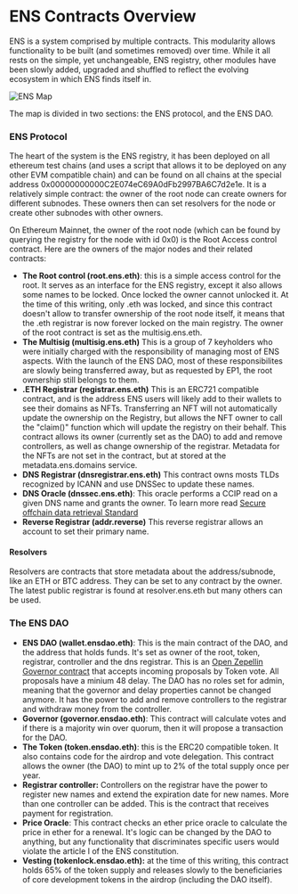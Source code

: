 # ENS Contracts Overview

ENS is a system comprised by multiple contracts. This modularity allows functionality to be built (and sometimes removed) over time. While it all rests on the simple, yet unchangeable, ENS registry, other modules have been slowly added, upgraded and shuffled to reflect the evolving ecosystem in which ENS finds itself in.

![ENS Map](../../public/assets/ENS_Map.png)

The map is divided in two sections: the ENS protocol, and the ENS DAO.

### ENS Protocol

The heart of the system is the ENS registry, it has been deployed on all ethereum test chains (and uses a script that allows it to be deployed on any other EVM compatible chain) and can be found on all chains at the special address 0x00000000000C2E074eC69A0dFb2997BA6C7d2e1e. It is a relatively simple contract: the owner of the root node can create owners for different subnodes. These owners then can set resolvers for the node or create other subnodes with other owners.

On Ethereum Mainnet, the owner of the root node (which can be found by querying the registry for the node with id 0x0) is the Root Access control contract. Here are the owners of the major nodes and their related contracts:

* **The Root control (root.ens.eth)**: this is a simple access control for the root. It serves as an interface for the ENS registry, except it also allows some names to be locked. Once locked the owner cannot unlocked it. At the time of this writing, only .eth was locked, and since this contract doesn't allow to transfer ownership of the root node itself, it means that the .eth registrar is now forever locked on the main registry. The owner of the root contract is set as the multisig.ens.eth.
* **The Multisig (multisig.ens.eth)** This is a group of 7 keyholders who were initially charged with the responsibility of managing most of ENS aspects. With the launch of the ENS DAO, most of these responsibilites are slowly being transferred away, but as requested by EP1, the root ownership still belongs to them.
* **.ETH Registrar (registrar.ens.eth)** This is an ERC721 compatible contract, and is the address ENS users will likely add to their wallets to see their domains as NFTs. Transferring an NFT will not automatically update the ownership on the Registry, but allows the NFT owner to call the "claim()" function which will update the registry on their behalf. This contract allows its owner (currently set as the DAO) to add and remove controllers, as well as change ownership of the registrar. Metadata for the NFTs are not set in the contract, but at stored at the metadata.ens.domains service.
* **DNS Registrar (dnsregistrar.ens.eth)** This contract owns mosts TLDs recognized by ICANN and use DNSSec to update these names.
* **DNS Oracle (dnssec.ens.eth)**: This oracle performs a CCIP read on a given DNS name and grants the owner. To learn more read [Secure offchain data retrieval Standard](https://eips.ethereum.org/EIPS/eip-3668)
* **Reverse Registrar (addr.reverse)** This reverse registrar allows an account to set their primary name.

#### Resolvers

Resolvers are contracts that store metadata about the address/subnode, like an ETH or BTC address. They can be set to any contract by the owner. The latest public registrar is found at resolver.ens.eth but many others can be used.

### The ENS DAO


* **ENS DAO (wallet.ensdao.eth)**: This is the main contract of the DAO, and the address that holds funds. It's set as owner of the root, token, registrar, controller and the dns registrar. This is an [Open Zepellin Governor contract](https://docs.openzeppelin.com/contracts/4.x/governance) that accepts incoming proposals by Token vote. All proposals have a minium 48 delay. The DAO has no roles set for admin, meaning that the governor and delay properties cannot be changed anymore. It has the power to add and remove controllers to the registrar and withdraw money from the controller. 
* **Governor (governor.ensdao.eth)**: This contract will calculate votes and if there is a majority win over quorum, then it will propose a transaction for the DAO.
* **The Token (token.ensdao.eth)**: this is the ERC20 compatible token. It also contains code for the airdrop and vote delegation. This contract allows the owner (the DAO) to mint up to 2% of the total supply once per year.
* **Registrar controller:** Controllers on the registrar have the power to register new names and extend the expiration date for new names. More than one controller can be added. This is the contract that receives payment for registration.
* **Price Oracle**: This contract checks an ether price oracle to calculate the price in ether for a renewal. It's logic can be changed by the DAO to anything, but any functionality that discriminates specific users would violate the article I of the ENS constitution.
* **Vesting (tokenlock.ensdao.eth):** at the time of this writing, this contract holds 65% of the token supply and releases slowly to the beneficiaries of core development tokens in the airdrop (including the DAO itself).




